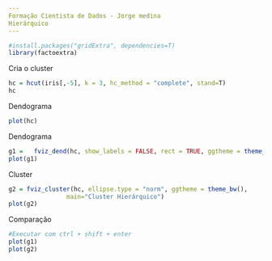 ```yaml
---
Formação Cientista de Dados - Jorge medina
Hierárquico
---
```


```r
#install.packages("gridExtra", dependencies=T)
library(factoextra)
```
Cria o cluster
```r
hc = hcut(iris[,-5], k = 3, hc_method = "complete", stand=T)
hc
```
Dendograma
```r
plot(hc)
```
Dendograma
```r
g1 =   fviz_dend(hc, show_labels = FALSE, rect = TRUE, ggtheme = theme_bw(), main="Cluster Hierárquico")
plot(g1)
```
Cluster
```r
g2 = fviz_cluster(hc, ellipse.type = "norm", ggtheme = theme_bw(),
                main="Cluster Hierárquico")
plot(g2)
```
Comparação
```r
#Executar com ctrl + shift + enter
plot(g1)
plot(g2)
```

